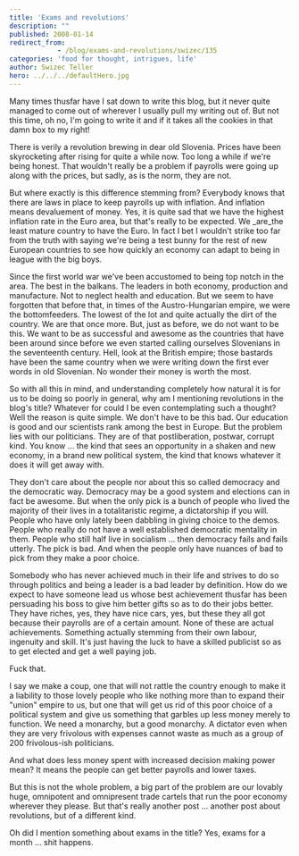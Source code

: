 ```yaml
---
title: 'Exams and revolutions'
description: ""
published: 2008-01-14
redirect_from: 
            - /blog/exams-and-revolutions/swizec/135
categories: 'food for thought, intrigues, life'
author: Swizec Teller
hero: ../../../defaultHero.jpg
---
```

Many times thusfar have I sat down to write this blog, but it never quite managed to come out of wherever I usually pull my writing out of. But not this time, oh no, I'm going to write it and if it takes all the cookies in that damn box to my right!

There is verily a revolution brewing in dear old Slovenia. Prices have been skyrocketing after rising for quite a while now. Too long a while if we're being honest. That wouldn't really be a problem if payrolls were going up along with the prices, but sadly, as is the norm, they are not.

But where exactly is this difference stemming from? Everybody knows that there are laws in place to keep payrolls up with inflation. And inflation means devaluement of money. Yes, it is quite sad that we have the highest inflation rate in the Euro area, but that's really to be expected. We _are_the least mature country to have the Euro. In fact I bet I wouldn't strike too far from the truth with saying we're being a test bunny for the rest of new European countries to see how quickly an economy can adapt to being in league with the big boys.

Since the first world war we've been accustomed to being top notch in the area. The best in the balkans. The leaders in both economy, production and manufacture. Not to neglect health and education. But we seem to have forgotten that before that, in times of the Austro-Hungarian empire, we were the bottomfeeders. The lowest of the lot and quite actually the dirt of the country. We are that once more. But, just as before, we do not want to be this. We want to be as successful and awesome as the countries that have been around since before we even started calling ourselves Slovenians in the seventeenth century. Hell, look at the British empire; those bastards have been the same country when we were writing down the first ever words in old Slovenian. No wonder their money is worth the most.

So with all this in mind, and understanding completely how natural it is for us to be doing so poorly in general, why am I mentioning revolutions in the blog's title? Whatever for could I be even contemplating such a thought? Well the reason is quite simple. We don't have to be this bad. Our education is good and our scientists rank among the best in Europe. But the problem lies with our politicians. They are of that postliberation, postwar, corrupt kind. You know ... the kind that sees an opportunity in a shaken and new economy, in a brand new political system, the kind that knows whatever it does it will get away with.

They don't care about the people nor about this so called democracy and the democratic way. Democracy may be a good system and elections can in fact be awesome. But when the only pick is a bunch of people who lived the majority of their lives in a totalitaristic regime, a dictatorship if you will. People who have only lately been dabbling in giving choice to the demos. People who really do not have a well established democratic mentality in them. People who still half live in socialism ... then democracy fails and fails utterly. The pick is bad. And when the people only have nuances of bad to pick from they make a poor choice.

Somebody who has never achieved much in their life and strives to do so through politics and being a leader is a bad leader by definition. How do we expect to have someone lead us whose best achievement thusfar has been persuading his boss to give him better gifts so as to do their jobs better. They have riches, yes, they have nice cars, yes, but these they all got because their payrolls are of a certain amount. None of these are actual achievements. Something actually stemming from their own labour, ingenuity and skill. It's just having the luck to have a skilled publicist so as to get elected and get a well paying job.

Fuck that.

I say we make a coup, one that will not rattle the country enough to make it a liability to those lovely people who like nothing more than to expand their "union" empire to us, but one that will get us rid of this poor choice of a political system and give us something that garbles up less money merely to function. We need a monarchy, but a good monarchy. A dictator even when they are very frivolous with expenses cannot waste as much as a group of 200 frivolous-ish politicians.

And what does less money spent with increased decision making power mean? It means the people can get better payrolls and lower taxes.

But this is not the whole problem, a big part of the problem are our lovably huge, omnipotent and omnipresent trade cartels that run the poor economy wherever they please. But that's really another post ... another post about revolutions, but of a different kind.



Oh did I mention something about exams in the title? Yes, exams for a month ... shit happens.